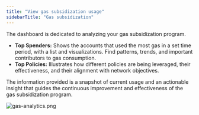 ```yaml
---
title: "View gas subsidization usage"
sidebarTitle: "Gas subsidization"
---
```


The dashboard is dedicated to analyzing your gas subsidization program. 

- **Top Spenders:** Shows the accounts that used the most gas in a set time period, with a list and visualizations. Find patterns, trends, and important contributors to gas consumption.
- **Top Policies:** Illustrates how different policies are being leveraged, their effectiveness, and their alignment with network objectives.

The information provided is a snapshot of current usage and an actionable insight that guides the continuous improvement and effectiveness of the gas subsidization program.

![gas-analytics.png](https://station-images.nyc3.digitaloceanspaces.com/7931959b-4dfe-420b-a1ae-e99be3355d9d.png)
